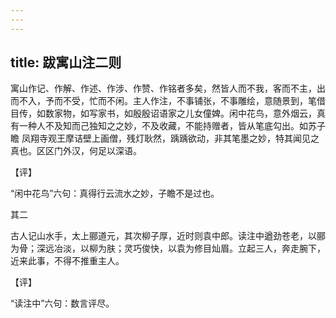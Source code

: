 ```yaml
---
---
---
```

title: 跋寓山注二则
---







寓山作记、作解、作述、作涉、作赞、作铭者多矣，然皆人而不我，客而不主，出而不入，予而不受，忙而不闲。主人作注，不事铺张，不事雕绘，意随景到，笔借目传，如数家物，如写家书，如殷殷诏语家之儿女僮婢。闲中花鸟，意外烟云，真有一种人不及知而己独知之之妙，不及收藏，不能持赠者，皆从笔底勾出。如苏子瞻 凤翔寺观王摩诘壁上画僧，残灯耿然，踽踽欲动，非其笔墨之妙，特其闻见之真也。区区门外汉，何足以深语。

【评】

“闲中花鸟”六句：真得行云流水之妙，子瞻不是过也。





其二


古人记山水手，太上郦道元，其次柳子厚，近时则袁中郎。读注中遒劲苍老，以郦为骨；深远冶淡，以柳为肤；灵巧俊快，以袁为修目灿眉。立起三人，奔走腕下，近来此事，不得不推重主人。

【评】

“读注中”六句：数言评尽。